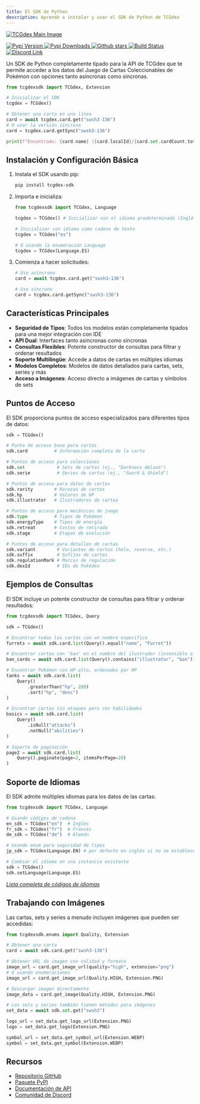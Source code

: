 ```yaml
---
title: El SDK de Python
description: Aprende a instalar y usar el SDK de Python de TCGdex
---
```


<p class="flex gap-2 justify-center">
	<a href="https://www.tcgdex.net">
		<img src="https://www.tcgdex.net/assets/og.png" alt="TCGdex Main Image" />
	</a>
</p>
<p class="flex gap-2 justify-center">
	<a href="http://pypi.org/project/tcgdex-sdk">
		<img src="https://img.shields.io/pypi/v/tcgdex-sdk?style=flat-square" alt="Pypi Version" />
	</a>
	<a href="http://pypi.org/project/tcgdex-sdk">
		<img src="https://img.shields.io/pypi/dm/tcgdex-sdk?style=flat-square" alt="Pypi Downloads" />
	</a>
		<a href="https://github.com/tcgdex/python-sdk/stargazers">
		<img src="https://img.shields.io/github/stars/tcgdex/python-sdk?style=flat-square" alt="Github stars" />
	</a>
	<a href="https://github.com/tcgdex/python-sdk/actions/workflows/build.yml">
		<img src="https://img.shields.io/github/actions/workflow/status/tcgdex/python-sdk/build.yml?style=flat-square" alt="Build Status" />
	</a>
	<a href="https://discord.gg/peACSRMZ7V">
		<img src="https://img.shields.io/discord/857231041261076491?color=%235865F2&label=Discord&style=flat-square" alt="Discord Link" />
	</a>
</p>

Un SDK de Python completamente tipado para la API de TCGdex que te permite acceder a los datos del Juego de Cartas Coleccionables de Pokémon con opciones tanto asíncronas como síncronas.

```python
from tcgdexsdk import TCGdex, Extension

# Inicializar el SDK
tcgdex = TCGdex()

# Obtener una carta en una línea
card = await tcgdex.card.get("swsh3-136")
# O usar la versión síncrona
card = tcgdex.card.getSync("swsh3-136")

print(f"Encontrado: {card.name} ({card.localId}/{card.set.cardCount.total})")
```

## Instalación y Configuración Básica

<Steps>

1. Instala el SDK usando pip:
	```bash
	pip install tcgdex-sdk
	```

2. Importa e inicializa:
	```python
	from tcgdexsdk import TCGdex, Language

	tcgdex = TCGdex() # Inicializar con el idioma predeterminado (Inglés)

	# Inicializar con idioma como cadena de texto
	tcgdex = TCGdex("es")

	# O usando la enumeración Language
	tcgdex = TCGdex(Language.ES)
	```

3. Comienza a hacer solicitudes:
	```python
	# Uso asíncrono
	card = await tcgdex.card.get("swsh3-136")

	# Uso síncrono
	card = tcgdex.card.getSync("swsh3-136")
	```
</Steps>

## Características Principales

- **Seguridad de Tipos**: Todos los modelos están completamente tipados para una mejor integración con IDE
- **API Dual**: Interfaces tanto asíncronas como síncronas
- **Consultas Flexibles**: Potente constructor de consultas para filtrar y ordenar resultados
- **Soporte Multilingüe**: Accede a datos de cartas en múltiples idiomas
- **Modelos Completos**: Modelos de datos detallados para cartas, sets, series y más
- **Acceso a Imágenes**: Acceso directo a imágenes de cartas y símbolos de sets

## Puntos de Acceso

El SDK proporciona puntos de acceso especializados para diferentes tipos de datos:

```python
sdk = TCGdex()

# Punto de acceso base para cartas
sdk.card          # Información completa de la carta

# Puntos de acceso para colecciones
sdk.set            # Sets de cartas (ej., "Darkness Ablaze")
sdk.serie          # Series de cartas (ej., "Sword & Shield")

# Puntos de acceso para datos de cartas
sdk.rarity        # Rarezas de cartas
sdk.hp            # Valores de HP
sdk.illustrator   # Ilustradores de cartas

# Puntos de acceso para mecánicas de juego
sdk.type          # Tipos de Pokémon
sdk.energyType    # Tipos de energía
sdk.retreat       # Costos de retirada
sdk.stage         # Etapas de evolución

# Puntos de acceso para detalles de cartas
sdk.variant        # Variantes de cartas (holo, reverse, etc.)
sdk.suffix         # Sufijos de cartas
sdk.regulationMark # Marcas de regulación
sdk.dexId          # IDs de Pokédex
```

## Ejemplos de Consultas

El SDK incluye un potente constructor de consultas para filtrar y ordenar resultados:

```python
from tcgdexsdk import TCGdex, Query

sdk = TCGdex()

# Encontrar todas las cartas con un nombre específico
furrets = await sdk.card.list(Query().equal("name", "Furret"))

# Encontrar cartas con 'ban' en el nombre del ilustrador (insensible a mayúsculas/minúsculas)
ban_cards = await sdk.card.list(Query().contains("illustrator", "ban"))

# Encontrar Pokémon con HP alto, ordenados por HP
tanks = await sdk.card.list(
	Query()
		.greaterThan("hp", 200)
		.sort("hp", "desc")
)

# Encontrar cartas sin ataques pero con habilidades
basics = await sdk.card.list(
	Query()
		.isNull("attacks")
		.notNull("abilities")
)

# Soporte de paginación
page2 = await sdk.card.list(
	Query().paginate(page=2, itemsPerPage=20)
)
```

## Soporte de Idiomas

El SDK admite múltiples idiomas para los datos de las cartas:

```python
from tcgdexsdk import TCGdex, Language

# Usando códigos de cadena
en_sdk = TCGdex("en")  # Inglés
fr_sdk = TCGdex("fr")  # Francés
de_sdk = TCGdex("de")  # Alemán

# Usando enum para seguridad de tipos
jp_sdk = TCGdex(Language.EN) # por defecto en inglés si no se establece

# Cambiar el idioma en una instancia existente
sdk = TCGdex()
sdk.setLanguage(Language.ES)
```

[_Lista completa de códigos de idiomas_](https://github.com/tcgdex/cards-database/blob/master/interfaces.d.ts#L1-L5)

## Trabajando con Imágenes

Las cartas, sets y series a menudo incluyen imágenes que pueden ser accedidas:

```python
from tcgdexsdk.enums import Quality, Extension

# Obtener una carta
card = await sdk.card.get("swsh3-136")

# Obtener URL de imagen con calidad y formato
image_url = card.get_image_url(quality="high", extension="png")
# O usando enumeraciones
image_url = card.get_image_url(Quality.HIGH, Extension.PNG)

# Descargar imagen directamente
image_data = card.get_image(Quality.HIGH, Extension.PNG)

# Los sets y series también tienen métodos para imágenes
set_data = await sdk.set.get("swsh3")

logo_url = set_data.get_logo_url(Extension.PNG)
logo = set_data.get_logo(Extension.PNG)

symbol_url = set_data.get_symbol_url(Extension.WEBP)
symbol = set_data.get_symbol(Extension.WEBP)
```

## Recursos

- [Repositorio GitHub](https://github.com/tcgdex/python-sdk)
- [Paquete PyPI](https://pypi.org/project/tcgdex-sdk/)
- [Documentación de API](/rest)
- [Comunidad de Discord](https://discord.gg/peACSRMZ7V)
